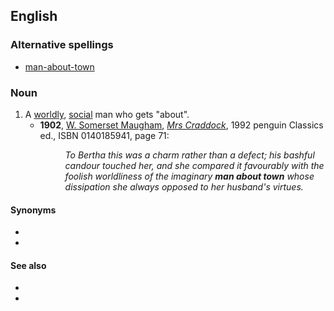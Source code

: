 ==English==
===Alternative spellings===
*[[man-about-town]]
===Noun===
{{en-noun|men about town|sg=[[man]] [[about]] [[town]]}}
#A [[worldly]], [[social]] man who gets "about".
#*'''1902''', [[w:W. Somerset Maugham|W. Somerset Maugham]], ''[[w:Mrs Craddock|Mrs Craddock]]'', 1992 penguin Classics ed., ISBN 0140185941, page 71:
#*:''To Bertha this was a charm rather than a defect; his bashful candour touched her, and she compared it favourably with the foolish worldliness of the imaginary '''man about town''' whose dissipation she always opposed to her husband's virtues.''

====Synonyms====
* {{l|en|boulevardier}}
* {{l|en|flaneur}}

====See also====
* {{l|en|bon vivant}}
* {{l|en|dandy}}